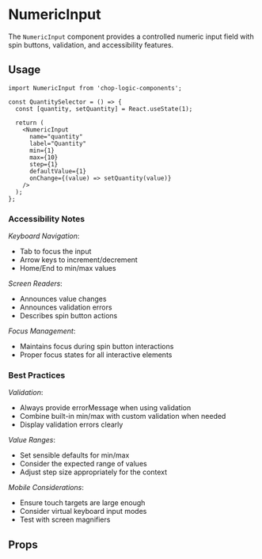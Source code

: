 
<Meta of={Stories} title='NumericInput' />

# NumericInput

The `NumericInput` component provides a controlled numeric input field with spin buttons, validation, and accessibility features.

## Usage

```tsx
import NumericInput from 'chop-logic-components';

const QuantitySelector = () => {
  const [quantity, setQuantity] = React.useState(1);

  return (
    <NumericInput
      name="quantity"
      label="Quantity"
      min={1}
      max={10}
      step={1}
      defaultValue={1}
      onChange={(value) => setQuantity(value)}
    />
  );
};
```
### Accessibility Notes

_Keyboard Navigation_:
  - Tab to focus the input
  - Arrow keys to increment/decrement
  - Home/End to min/max values

_Screen Readers_:
  - Announces value changes
  - Announces validation errors
  - Describes spin button actions

_Focus Management_:
  - Maintains focus during spin button interactions
  - Proper focus states for all interactive elements

### Best Practices

_Validation_:
  - Always provide errorMessage when using validation
  - Combine built-in min/max with custom validation when needed
  - Display validation errors clearly

_Value Ranges_:
  - Set sensible defaults for min/max
  - Consider the expected range of values
  - Adjust step size appropriately for the context

_Mobile Considerations_:
  - Ensure touch targets are large enough
  - Consider virtual keyboard input modes
  - Test with screen magnifiers

## Props

<Controls />
